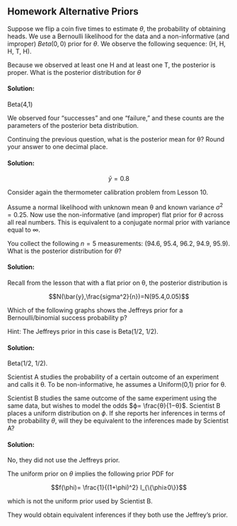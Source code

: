 
## Homework Alternative Priors {#sec-homework-alternative-priors}

::: {#exr-alt-priors-1}
Suppose we flip a coin five times to estimate $θ$, the probability of obtaining heads. We use a Bernoulli likelihood for the data and a non-informative (and improper) $Beta(0,0)$ prior for $θ$. We observe the following sequence: (H, H, H, T, H).

Because we observed at least one H and at least one T, the posterior is proper. What is the posterior distribution for $\theta$
:::

::: {.solution .callout-tip collapse="true"}
#### Solution:


Beta(4,1)

We observed four "successes" and one "failure," and these counts are the parameters of the posterior beta distribution.
:::

::: {#exr-alt-priors-2}
Continuing the previous question, what is the posterior mean for θ? Round your answer to one decimal place.
:::

::: {.solution .callout-tip collapse="true"}
#### Solution:


$$\bar{y} = 0.8 $$
:::

::: {#exr-alt-priors-3}
Consider again the thermometer calibration problem from Lesson 10.

Assume a normal likelihood with unknown mean θ and known variance $\sigma^2=0.25$. Now use the non-informative (and improper) flat prior for $θ$ across all real numbers. This is equivalent to a conjugate normal prior with variance equal to $\infty$.

You collect the following $n=5$ measurements: (94.6, 95.4, 96.2, 94.9, 95.9). What is the posterior distribution for $θ$?
:::

::: {.solution .callout-tip collapse="true"}
#### Solution:


Recall from the lesson that with a flat prior on θ, the posterior distribution is

$$N(\bar{y},\frac{sigma^2}{n})=N(95.4,0.05)$$
:::

::: {#exr-alt-priors-4}
Which of the following graphs shows the Jeffreys prior for a Bernoulli/binomial success probability p?

Hint: The Jeffreys prior in this case is Beta(1/2, 1/2).
:::

::: {.solution .callout-tip collapse="true"}
#### Solution:


Beta(1/2, 1/2).
:::

::: {#exr-alt-priors-5}
Scientist A studies the probability of a certain outcome of an experiment and calls it θ. To be non-informative, he assumes a Uniform(0,1) prior for θ.

Scientist B studies the same outcome of the same experiment using the same data, but wishes to model the odds $ϕ= \frac{θ}{1−θ}$. Scientist B places a uniform distribution on $ϕ$. If she reports her inferences in terms of the probability $θ$, will they be equivalent to the inferences made by Scientist A?
:::

::: {.solution .callout-tip collapse="true"}
#### Solution:


No, they did not use the Jeffreys prior.

The uniform prior on $θ$ implies the following prior PDF for

$$f(\phi)= \frac{1}{(1+\phi)^2} I_{\{\phi≥0\}}$$

​which is not the uniform prior used by Scientist B.

They would obtain equivalent inferences if they both use the Jeffrey's prior.
:::
